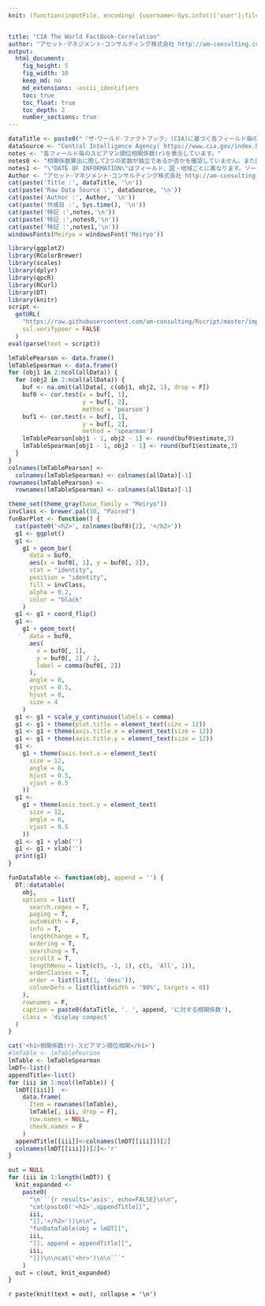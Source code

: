 ```yaml
---
knit: (function(inputFile, encoding) {username<-Sys.info()['user'];fileName<-'defaultPath.csv';pathToFile <-paste0('C:/Users/', username,'/Desktop/pathToCSV/');setwd(pathToFile);buf0<-read.csv(fileName,header = F,skip = 0,stringsAsFactor = F,check.names = F,fileEncoding = 'utf-8');rmarkdown::render(inputFile, encoding = encoding, output_file = paste0('C:/Users/',username,buf0[2,1],'charts/','am-consulting.co.jp-',format(Sys.time(),'%Y-%m-%d-%H-%M-%S'),'.html')) })


title: "CIA The World FactBook-Correlation"
author: "アセット･マネジメント･コンサルティング株式会社 http://am-consulting.co.jp"
output: 
  html_document:
    fig_height: 5
    fig_width: 10
    keep_md: no
    md_extensions: -ascii_identifiers  
    toc: true
    toc_float: true
    toc_depth: 2
    number_sections: true
---
```

<link href="http://knowledgevault.saecanet.com/components/rmarkdown-html.css" rel="stylesheet">

```r
dataTitle <- paste0("『ザ･ワールド･ファクトブック』(CIA)に基づく各フィールド毎のスピアマン順位相関係数 データ確認日:",Sys.Date())
dataSource <- "Central Intelligence Agency( https://www.cia.gov/index.html )"
notes <- "各フィールド毎のスピアマン順位相関係数(r)を表示しています。"
notes0 <- "相関係数算出に際して2つの変数が独立であるか否かを確認していません。また因果の有無は確認していません。"
notes1 <- "\"DATE OF INFORMATION\"はフィールド、国・地域ごとに異なります。ソースデータを確認してください。"
Author <- "アセット･マネジメント･コンサルティング株式会社 http://am-consulting.co.jp"
cat(paste('Title :', dataTitle, '\n'))
cat(paste('Raw Data Source :', dataSource, '\n'))
cat(paste('Author :', Author, '\n'))
cat(paste('作成日 :', Sys.time(), '\n'))
cat(paste('特記 :',notes,'\n'))
cat(paste('特記 :',notes0,'\n'))
cat(paste('特記 :',notes1,'\n'))
windowsFonts(Meiryo = windowsFont('Meiryo'))
```

```r
library(ggplot2)
library(RColorBrewer)
library(scales)
library(dplyr)
library(qpcR)
library(RCurl)
library(DT)
library(knitr)
script <-
  getURL(
    "https://raw.githubusercontent.com/am-consulting/Rscript/master/importCIAFactBook.r",
    ssl.verifypeer = FALSE
  )
eval(parse(text = script))
```

```r
lmTablePearson <- data.frame()
lmTableSpearman <- data.frame()
for (obj1 in 2:ncol(allData)) {
  for (obj2 in 2:ncol(allData)) {
    buf <- na.omit(allData[, c(obj1, obj2, 1), drop = F])
    buf0 <- cor.test(x = buf[, 1],
                     y = buf[, 2],
                     method = 'pearson')
    buf1 <- cor.test(x = buf[, 1],
                     y = buf[, 2],
                     method = 'spearman')
    lmTablePearson[obj1 - 1, obj2 - 1] <- round(buf0$estimate,3)
    lmTableSpearman[obj1 - 1, obj2 - 1] <- round(buf1$estimate,3)
  }
}
colnames(lmTablePearson) <-
  colnames(lmTableSpearman) <- colnames(allData)[-1]
rownames(lmTablePearson) <-
  rownames(lmTableSpearman) <- colnames(allData)[-1]
```

```r
theme_set(theme_gray(base_family = "Meiryo"))
invClass <- brewer.pal(10, "Paired")
funBarPlot <- function() {
  cat(paste0('<h2>', colnames(buf0)[2], '</h2>'))
  g1 <- ggplot()
  g1 <-
    g1 + geom_bar(
      data = buf0,
      aes(x = buf0[, 1], y = buf0[, 2]),
      stat = "identity",
      position = "identity",
      fill = invClass,
      alpha = 0.2,
      color = "black"
    )
  g1 <- g1 + coord_flip()
  g1 <-
    g1 + geom_text(
      data = buf0,
      aes(
        x = buf0[, 1],
        y = buf0[, 2] / 2,
        label = comma(buf0[, 2])
      ),
      angle = 0,
      vjust = 0.5,
      hjust = 0,
      size = 4
    )
  g1 <- g1 + scale_y_continuous(labels = comma)
  g1 <- g1 + theme(plot.title = element_text(size = 12))
  g1 <- g1 + theme(axis.title.x = element_text(size = 12))
  g1 <- g1 + theme(axis.title.y = element_text(size = 12))
  g1 <-
    g1 + theme(axis.text.x = element_text(
      size = 12,
      angle = 0,
      hjust = 0.5,
      vjust = 0.5
    ))
  g1 <-
    g1 + theme(axis.text.y = element_text(
      size = 12,
      angle = 0,
      vjust = 0.5
    ))
  g1 <- g1 + ylab('')
  g1 <- g1 + xlab('')
  print(g1)
}
```

```r
funDataTable <- function(obj, append = '') {
  DT::datatable(
    obj,
    options = list(
      search.regex = T,
      paging = T,
      autoWidth = F,
      info = T,
      lengthChange = T,
      ordering = T,
      searching = T,
      scrollX = T,
      lengthMenu = list(c(5, -1, 1), c(5, 'All', 1)),
      orderClasses = T,
      order = list(list(1, 'desc')),
      columnDefs = list(list(width = '90%', targets = 0))
    ),
    rownames = F,
    caption = paste0(dataTitle, '. ', append, 'に対する相関係数'),
    class = 'display compact'
  )
}
```

```r
cat('<h1>相関係数(r)-スピアマン順位相関</h1>')
#lmTable <- lmTablePearson
lmTable <- lmTableSpearman
lmDT<-list()
appendTitle<-list()
for (iii in 1:ncol(lmTable)) {
  lmDT[[iii]]  <-
    data.frame(
      Item = rownames(lmTable),
      lmTable[, iii, drop = F],
      row.names = NULL,
      check.names = F
    )
  appendTitle[[iii]]<-colnames(lmDT[[iii]])[2]
  colnames(lmDT[[iii]])[2]<-'r'
}  
```

```r
out = NULL
for (iii in 1:length(lmDT)) {
  knit_expanded <-
    paste0(
      "\n```{r results='asis', echo=FALSE}\n\n",
      "cat(paste0('<h2>',appendTitle[[",
      iii,
      "]],'</h2>'))\n\n",
      "funDataTable(obj = lmDT[[",
      iii,
      "]], append = appendTitle[[",
      iii,
      "]])\n\ncat('<hr>')\n\n```"
    )
  out = c(out, knit_expanded)
}
```
`r paste(knit(text = out), collapse = '\n')`
